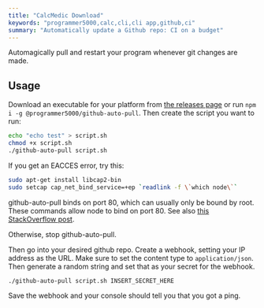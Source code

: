 ```yaml
---
title: "CalcMedic Download"
keywords: "programmer5000,calc,cli,cli app,github,ci"
summary: "Automatically update a Github repo: CI on a budget"
---
```


Automagically pull and restart your program whenever git changes are made.

## Usage
Download an executable for your platform from [the releases page](https://github.com/programmer5000-com/github-auto-pull/releases) or run `npm i -g @programmer5000/github-auto-pull`.
Then create the script you want to run:

```bash
echo "echo test" > script.sh
chmod +x script.sh
./github-auto-pull script.sh
```

If you get an EACCES error, try this:

```bash
sudo apt-get install libcap2-bin
sudo setcap cap_net_bind_service=+ep `readlink -f \`which node\``
```

github-auto-pull binds on port 80, which can usually only be bound by root. These commands allow node to bind on port 80. See also [this StackOverflow post](https://stackoverflow.com/a/23281417/6560716).

Otherwise, stop github-auto-pull.

Then go into your desired github repo. Create a webhook, setting your IP address as the URL. Make sure to set the content type to `application/json`. Then generate a random string and set that as your secret for the webhook.

```bash
./github-auto-pull script.sh INSERT_SECRET_HERE
```

Save the webhook and your console should tell you that you got a ping.
